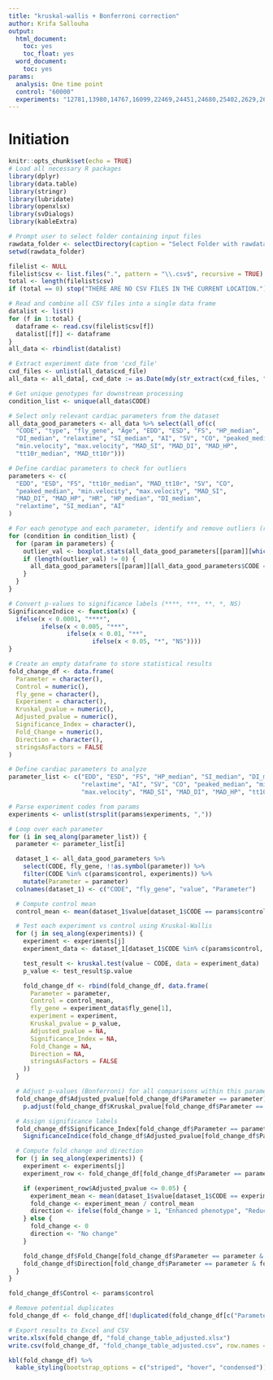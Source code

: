 ```yaml
---
title: "kruskal-wallis + Bonferroni correction"
author: Krifa Sallouha
output:
  html_document:
    toc: yes
    toc_float: yes
  word_document:
    toc: yes
params:
  analysis: One time point
  control: "60000"
  experiments: "12781,13980,14767,16099,22469,24451,24680,25402,2629,26557,26562,27696,27846"  
---
```


# Initiation

```r
knitr::opts_chunk$set(echo = TRUE)
# Load all necessary R packages
library(dplyr)
library(data.table)
library(stringr)
library(lubridate)
library(openxlsx)
library(svDialogs)
library(kableExtra)

```

```r
  

# Prompt user to select folder containing input files
rawdata_folder <- selectDirectory(caption = "Select Folder with rawdata files", label = "rawdata files")
setwd(rawdata_folder)

filelist <- NULL
filelist$csv <- list.files(".", pattern = "\\.csv$", recursive = TRUE)
total <- length(filelist$csv)
if (total == 0) stop("THERE ARE NO CSV FILES IN THE CURRENT LOCATION.")

# Read and combine all CSV files into a single data frame
datalist <- list()
for (f in 1:total) {
  dataframe <- read.csv(filelist$csv[f])
  datalist[[f]] <- dataframe
}
all_data <- rbindlist(datalist)

# Extract experiment date from 'cxd_file'
cxd_files <- unlist(all_data$cxd_file)
all_data <- all_data[, cxd_date := as.Date(mdy(str_extract(cxd_files, "[:digit:]{6}"))), ]

# Get unique genotypes for downstream processing
condition_list <- unique(all_data$CODE)

# Select only relevant cardiac parameters from the dataset
all_data_good_parameters <- all_data %>% select(all_of(c(
  "CODE", "type", "fly_gene", "Age", "EDD", "ESD", "FS", "HP_median",
  "DI_median", "relaxtime", "SI_median", "AI", "SV", "CO", "peaked_median",
  "min.velocity", "max.velocity", "MAD_SI", "MAD_DI", "MAD_HP",
  "tt10r_median", "MAD_tt10r")))

```

```r

# Define cardiac parameters to check for outliers
parameters <- c(
  "EDD", "ESD", "FS", "tt10r_median", "MAD_tt10r", "SV", "CO",
  "peaked_median", "min.velocity", "max.velocity", "MAD_SI", 
  "MAD_DI", "MAD_HP", "HR", "HP_median", "DI_median", 
  "relaxtime", "SI_median", "AI"
)

# For each genotype and each parameter, identify and remove outliers (replace with NA)
for (condition in condition_list) {
  for (param in parameters) {
    outlier_val <- boxplot.stats(all_data_good_parameters[[param]][which(all_data_good_parameters$CODE == condition)])$out
    if (length(outlier_val) != 0) {
      all_data_good_parameters[[param]][all_data_good_parameters$CODE == condition & all_data_good_parameters[[param]] %in% outlier_val] <- NA
    }
  }
}

```

```r


# Convert p-values to significance labels (****, ***, **, *, NS)
SignificanceIndice <- function(x) {
  ifelse(x < 0.0001, "****",
         ifelse(x < 0.005, "***",
                ifelse(x < 0.01, "**",
                       ifelse(x < 0.05, "*", "NS"))))
}

# Create an empty dataframe to store statistical results
fold_change_df <- data.frame(
  Parameter = character(),
  Control = numeric(),
  fly_gene = character(),
  Experiment = character(),
  Kruskal_pvalue = numeric(),
  Adjusted_pvalue = numeric(),
  Significance_Index = character(),
  Fold_Change = numeric(),
  Direction = character(),
  stringsAsFactors = FALSE
)

# Define cardiac parameters to analyze
parameter_list <- c("EDD", "ESD", "FS", "HP_median", "SI_median", "DI_median", 
                    "relaxtime", "AI", "SV", "CO", "peaked_median", "min.velocity", 
                    "max.velocity", "MAD_SI", "MAD_DI", "MAD_HP", "tt10r_median", "MAD_tt10r")

# Parse experiment codes from params
experiments <- unlist(strsplit(params$experiments, ","))

# Loop over each parameter
for (i in seq_along(parameter_list)) {
  parameter <- parameter_list[i]

  dataset_1 <- all_data_good_parameters %>%
    select(CODE, fly_gene, !!as.symbol(parameter)) %>%
    filter(CODE %in% c(params$control, experiments)) %>%
    mutate(Parameter = parameter)
  colnames(dataset_1) <- c("CODE", "fly_gene", "value", "Parameter")

  # Compute control mean
  control_mean <- mean(dataset_1$value[dataset_1$CODE == params$control], na.rm = TRUE)

  # Test each experiment vs control using Kruskal-Wallis
  for (j in seq_along(experiments)) {
    experiment <- experiments[j]
    experiment_data <- dataset_1[dataset_1$CODE %in% c(params$control, experiment), ]

    test_result <- kruskal.test(value ~ CODE, data = experiment_data)
    p_value <- test_result$p.value

    fold_change_df <- rbind(fold_change_df, data.frame(
      Parameter = parameter,
      Control = control_mean,
      fly_gene = experiment_data$fly_gene[1],
      experiment = experiment,
      Kruskal_pvalue = p_value,
      Adjusted_pvalue = NA,
      Significance_Index = NA,
      Fold_Change = NA,
      Direction = NA,
      stringsAsFactors = FALSE
    ))
  }

  # Adjust p-values (Bonferroni) for all comparisons within this parameter
  fold_change_df$Adjusted_pvalue[fold_change_df$Parameter == parameter] <- 
    p.adjust(fold_change_df$Kruskal_pvalue[fold_change_df$Parameter == parameter], method = "bonferroni")

  # Assign significance labels
  fold_change_df$Significance_Index[fold_change_df$Parameter == parameter] <- 
    SignificanceIndice(fold_change_df$Adjusted_pvalue[fold_change_df$Parameter == parameter])

  # Compute fold change and direction
  for (j in seq_along(experiments)) {
    experiment <- experiments[j]
    experiment_row <- fold_change_df[fold_change_df$Parameter == parameter & fold_change_df$experiment == experiment, ]

    if (experiment_row$Adjusted_pvalue <= 0.05) {
      experiment_mean <- mean(dataset_1$value[dataset_1$CODE == experiment], na.rm = TRUE)
      fold_change <- experiment_mean / control_mean
      direction <- ifelse(fold_change > 1, "Enhanced phenotype", "Reduced phenotype")
    } else {
      fold_change <- 0
      direction <- "No change"
    }

    fold_change_df$Fold_Change[fold_change_df$Parameter == parameter & fold_change_df$experiment == experiment] <- fold_change
    fold_change_df$Direction[fold_change_df$Parameter == parameter & fold_change_df$experiment == experiment] <- direction
  }
}

fold_change_df$Control <- params$control

# Remove potential duplicates
fold_change_df <- fold_change_df[!duplicated(fold_change_df[c("Parameter", "experiment")]), ]

# Export results to Excel and CSV
write.xlsx(fold_change_df, "fold_change_table_adjusted.xlsx")
write.csv(fold_change_df, "fold_change_table_adjusted.csv", row.names = FALSE)

kbl(fold_change_df) %>%
  kable_styling(bootstrap_options = c("striped", "hover", "condensed"))

```

